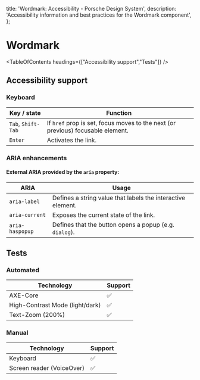 
  title: 'Wordmark: Accessibility - Porsche Design System',
  description: 'Accessibility information and best practices for the Wordmark component',
};

# Wordmark <ComponentStatus tagName="p-wordmark"></ComponentStatus>

<TableOfContents headings={["Accessibility support","Tests"]} />

## Accessibility support

### Keyboard

| Key / state        | Function                                                                        |
| ------------------ | ------------------------------------------------------------------------------- |
| `Tab`, `Shift-Tab` | If `href` prop is set, focus moves to the next (or previous) focusable element. |
| `Enter`            | Activates the link.                                                             |

### ARIA enhancements

#### External **ARIA** provided by the `aria` property:

| ARIA            | Usage                                                       |
| --------------- | ----------------------------------------------------------- |
| `aria-label`    | Defines a string value that labels the interactive element. |
| `aria-current`  | Exposes the current state of the link.                      |
| `aria-haspopup` | Defines that the button opens a popup (e.g. `dialog`).      |

## Tests

### Automated

| Technology                      | Support |
| ------------------------------- | ------- |
| AXE-Core                        | ✅      |
| High-Contrast Mode (light/dark) | ✅      |
| Text-Zoom (200%)                | ✅      |

### Manual

| Technology                | Support |
| ------------------------- | ------- |
| Keyboard                  | ✅      |
| Screen reader (VoiceOver) | ✅      |
